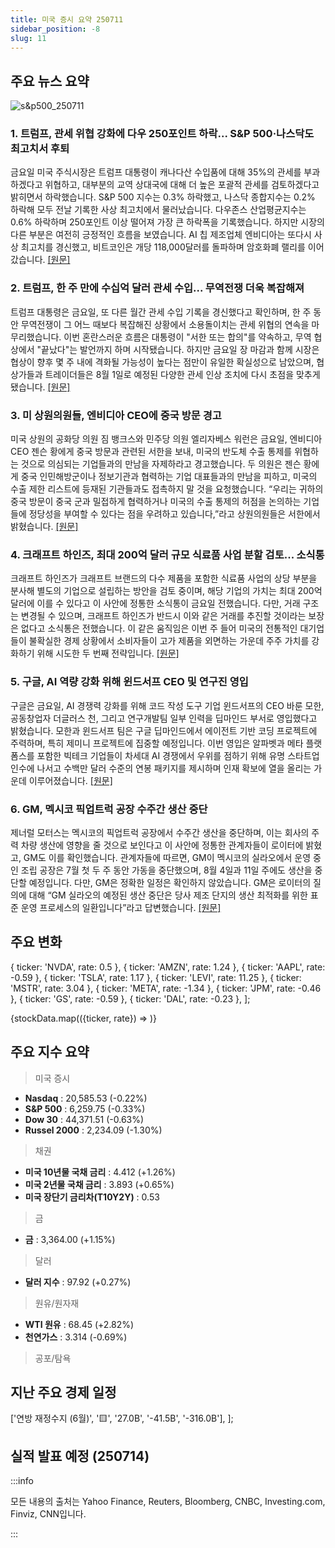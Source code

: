 ```yaml
---
title: 미국 증시 요약 250711
sidebar_position: -8
slug: 11
---
```


## 주요 뉴스 요약

![s&p500_250711](/map/250711.png)

### 1. **트럼프, 관세 위협 강화에 다우 250포인트 하락... S&P 500·나스닥도 최고치서 후퇴**

금요일 미국 주식시장은 트럼프 대통령이 캐나다산 수입품에 대해 35%의 관세를 부과하겠다고 위협하고, 대부분의 교역 상대국에 대해 더 높은 포괄적 관세를 검토하겠다고 밝히면서 하락했습니다. S&P 500 지수는 0.3% 하락했고, 나스닥 종합지수는 0.2% 하락해 모두 전날 기록한 사상 최고치에서 물러났습니다. 다우존스 산업평균지수는 0.6% 하락하며 250포인트 이상 떨어져 가장 큰 하락폭을 기록했습니다. 하지만 시장의 다른 부분은 여전히 긍정적인 흐름을 보였습니다. AI 칩 제조업체 엔비디아는 또다시 사상 최고치를 경신했고, 비트코인은 개당 118,000달러를 돌파하며 암호화폐 랠리를 이어갔습니다. [[원문]](https://finance.yahoo.com/news/live/stock-market-today-dow-falls-250-points-sp-500-nasdaq-retreat-from-record-as-trump-escalates-tariff-threats-200042843.html)

### 2. **트럼프, 한 주 만에 수십억 달러 관세 수입... 무역전쟁 더욱 복잡해져**

트럼프 대통령은 금요일, 또 다른 월간 관세 수입 기록을 경신했다고 확인하며, 한 주 동안 무역전쟁이 그 어느 때보다 복잡해진 상황에서 소용돌이치는 관세 위협의 연속을 마무리했습니다. 이번 혼란스러운 흐름은 대통령이 "서한 또는 합의"를 약속하고, 무역 협상에서 "끝났다"는 발언까지 하며 시작됐습니다. 하지만 금요일 장 마감과 함께 시장은 협상이 향후 몇 주 내에 격화될 가능성이 높다는 점만이 유일한 확실성으로 남았으며, 협상가들과 트레이더들은 8월 1일로 예정된 다양한 관세 인상 조치에 다시 초점을 맞추게 됐습니다. [[원문]](https://finance.yahoo.com/news/trump-ends-whirlwind-week-with-billions-in-new-tariff-revenue-and-a-more-complicated-trade-war-195745056.html)

### 3. **미 상원의원들, 엔비디아 CEO에 중국 방문 경고**

미국 상원의 공화당 의원 짐 뱅크스와 민주당 의원 엘리자베스 워런은 금요일, 엔비디아 CEO 젠슨 황에게 중국 방문과 관련된 서한을 보내, 미국의 반도체 수출 통제를 위협하는 것으로 의심되는 기업들과의 만남을 자제하라고 경고했습니다. 두 의원은 젠슨 황에게 중국 인민해방군이나 정보기관과 협력하는 기업 대표들과의 만남을 피하고, 미국의 수출 제한 리스트에 등재된 기관들과도 접촉하지 말 것을 요청했습니다. “우리는 귀하의 중국 방문이 중국 군과 밀접하게 협력하거나 미국의 수출 통제의 허점을 논의하는 기업들에 정당성을 부여할 수 있다는 점을 우려하고 있습니다,”라고 상원의원들은 서한에서 밝혔습니다. [[원문]](https://www.reuters.com/world/china/us-senators-warn-nvidia-ceo-about-upcoming-china-trip-2025-07-11/)

### 4. **크래프트 하인즈, 최대 200억 달러 규모 식료품 사업 분할 검토... 소식통**

크래프트 하인즈가 크래프트 브랜드의 다수 제품을 포함한 식료품 사업의 상당 부분을 분사해 별도의 기업으로 설립하는 방안을 검토 중이며, 해당 기업의 가치는 최대 200억 달러에 이를 수 있다고 이 사안에 정통한 소식통이 금요일 전했습니다. 다만, 거래 구조는 변경될 수 있으며, 크래프트 하인즈가 반드시 이와 같은 거래를 추진할 것이라는 보장은 없다고 소식통은 전했습니다. 이 같은 움직임은 이번 주 들어 미국의 전통적인 대기업들이 불확실한 경제 상황에서 소비자들이 고가 제품을 외면하는 가운데 주주 가치를 강화하기 위해 시도한 두 번째 전략입니다. [[원문]](https://www.reuters.com/en/kraft-heinz-prepares-spinoff-wsj-reports-2025-07-11/)

### 5. **구글, AI 역량 강화 위해 윈드서프 CEO 및 연구진 영입**

구글은 금요일, AI 경쟁력 강화를 위해 코드 작성 도구 기업 윈드서프의 CEO 바룬 모한, 공동창업자 더글러스 천, 그리고 연구개발팀 일부 인력을 딥마인드 부서로 영입했다고 밝혔습니다. 모한과 윈드서프 팀은 구글 딥마인드에서 에이전트 기반 코딩 프로젝트에 주력하며, 특히 제미니 프로젝트에 집중할 예정입니다. 이번 영입은 알파벳과 메타 플랫폼스를 포함한 빅테크 기업들이 차세대 AI 경쟁에서 우위를 점하기 위해 유명 스타트업 인수에 나서고 수백만 달러 수준의 연봉 패키지를 제시하며 인재 확보에 열을 올리는 가운데 이루어졌습니다. [[원문]](https://www.reuters.com/business/autos-transportation/gm-pickup-truck-plant-mexico-pauses-output-several-weeks-2025-07-11/)

### 6. **GM, 멕시코 픽업트럭 공장 수주간 생산 중단**

제너럴 모터스는 멕시코의 픽업트럭 공장에서 수주간 생산을 중단하며, 이는 회사의 주력 차량 생산에 영향을 줄 것으로 보인다고 이 사안에 정통한 관계자들이 로이터에 밝혔고, GM도 이를 확인했습니다. 관계자들에 따르면, GM이 멕시코의 실라오에서 운영 중인 조립 공장은 7월 첫 두 주 동안 가동을 중단했으며, 8월 4일과 11일 주에도 생산을 중단할 예정입니다. 다만, GM은 정확한 일정은 확인하지 않았습니다. GM은 로이터의 질의에 대해 “GM 실라오의 예정된 생산 중단은 당사 제조 단지의 생산 최적화를 위한 표준 운영 프로세스의 일환입니다”라고 답변했습니다. [[원문]](https://www.reuters.com/business/google-hires-windsurf-ceo-researchers-advance-ai-ambitions-2025-07-11/)

## 주요 변화

  { ticker: 'NVDA', rate: 0.5 },
  { ticker: 'AMZN', rate: 1.24 },
  { ticker: 'AAPL', rate: -0.59 },
  { ticker: 'TSLA', rate: 1.17 },
  { ticker: 'LEVI', rate: 11.25 },
  { ticker: 'MSTR', rate: 3.04 },
  { ticker: 'META', rate: -1.34 },
  { ticker: 'JPM', rate: -0.46 },
  { ticker: 'GS', rate: -0.59 },
  { ticker: 'DAL', rate: -0.23 },
];

{stockData.map(({ticker, rate}) => <StockCardMini key={ticker} ticker={ticker} rate={rate}></StockCardMini>)}

## 주요 지수 요약

> 미국 증시

- **Nasdaq** : 20,585.53 (-0.22%)
- **S&P 500** : 6,259.75 (-0.33%)
- **Dow 30** : 44,371.51 (-0.63%)
- **Russel 2000** : 2,234.09 (-1.30%)

> 채권

- **미국 10년물 국채 금리** : 4.412 (+1.26%)
- **미국 2년물 국채 금리** : 3.893 (+0.65%)
- **미국 장단기 금리차(T10Y2Y)** : 0.53

> 금

- **금** : 3,364.00 (+1.15%)

> 달러

- **달러 지수** : 97.92 (+0.27%)

> 원유/원자재

- **WTI 원유** : 68.45 (+2.82%)
- **천연가스** : 3.314 (-0.69%)

> 공포/탐욕

<FearAndGreed fearAndGreedIndex={75} vix={16.4} vixRate={3.93} />

## 지난 주요 경제 일정

  ['연방 재정수지 (6월)', '🟨', '27.0B', '-41.5B', '-316.0B'],
];

<EconomicCalendar data={eventsData} />

## 실적 발표 예정 (250714)


<EarningsBoard stocksBMO={stocksBMO} />

:::info

모든 내용의 출처는 Yahoo Finance, Reuters, Bloomberg, CNBC, Investing.com, Finviz, CNN입니다.

:::
